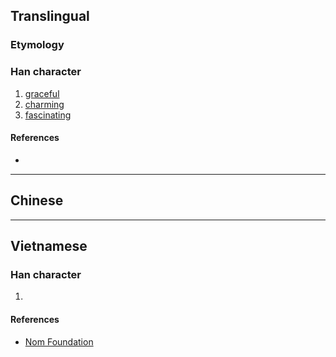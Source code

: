 {{character info/new}}
{{also|嬈}}
==Translingual==

===Etymology===
{{Han simp|嬈|f=垚|t=戈 without 丶}}

===Han character===
{{Han char|rn=38|rad=女|as=06|sn=9|four=|canj=VJPU|ids=⿰女尧}}

# [[graceful]]
# [[charming]]
# [[fascinating]]

====References====
* {{Han ref|kx=0261.321|hdz=21043.130|uh=5A06|ud=23046}}

----

==Chinese==
{{zh-see|嬈}}

----

==Vietnamese==

===Han character===
{{vi-hantu|[[nhiêu]]|rs=女06}}

# {{defn|lang=vi|sort=女06}}

====References====
* [http://nomfoundation.org/common/nom_details.php?codepoint=5a06 Nom Foundation]